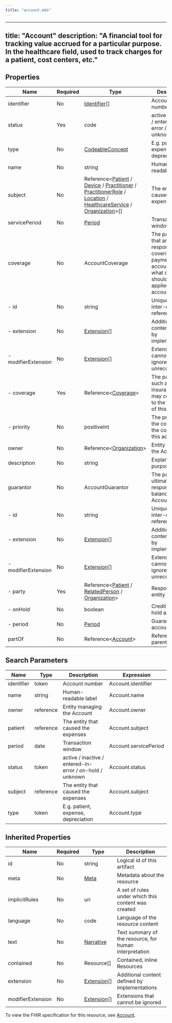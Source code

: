 ```yaml
---
title: "account.mdx"
---
```


---
title: "Account"
description: "A financial tool for tracking value accrued for a particular purpose.  In the healthcare field, used to track charges for a patient, cost centers, etc."
---

## Properties

| Name                | Required | Type                                                                                                                                                                                                                                                                                                                                                                                                                              | Description                                                                                                                      |
| ------------------- | -------- | --------------------------------------------------------------------------------------------------------------------------------------------------------------------------------------------------------------------------------------------------------------------------------------------------------------------------------------------------------------------------------------------------------------------------------- | -------------------------------------------------------------------------------------------------------------------------------- |
| identifier          | No       | [Identifier](/medical-api/fhir/data-types/identifier)[]                                                                                                                                                                                                                                                                                                                                                                           | Account number                                                                                                                   |
| status              | Yes      | code                                                                                                                                                                                                                                                                                                                                                                                                                              | active / inactive / entered-in-error / on-hold / unknown                                                                         |
| type                | No       | [CodeableConcept](/medical-api/fhir/data-types/codeableconcept)                                                                                                                                                                                                                                                                                                                                                                   | E.g. patient, expense, depreciation                                                                                              |
| name                | No       | string                                                                                                                                                                                                                                                                                                                                                                                                                            | Human-readable label                                                                                                             |
| subject             | No       | Reference&lt;[Patient](/medical-api/fhir/resources/patient) / [Device](/medical-api/fhir/resources/device) / [Practitioner](/medical-api/fhir/resources/practitioner) / [PractitionerRole](/medical-api/fhir/resources/practitionerrole) / [Location](/medical-api/fhir/resources/location) / [HealthcareService](/medical-api/fhir/resources/healthcareservice) / [Organization](/medical-api/fhir/resources/organization)&gt;[] | The entity that caused the expenses                                                                                              |
| servicePeriod       | No       | [Period](/medical-api/fhir/data-types/period)                                                                                                                                                                                                                                                                                                                                                                                     | Transaction window                                                                                                               |
| coverage            | No       | AccountCoverage                                                                                                                                                                                                                                                                                                                                                                                                                   | The party(s) that are responsible for covering the payment of this account, and what order should they be applied to the account |
| - id                | No       | string                                                                                                                                                                                                                                                                                                                                                                                                                            | Unique id for inter-element referencing                                                                                          |
| - extension         | No       | [Extension](/medical-api/fhir/data-types/extension)[]                                                                                                                                                                                                                                                                                                                                                                             | Additional content defined by implementations                                                                                    |
| - modifierExtension | No       | [Extension](/medical-api/fhir/data-types/extension)[]                                                                                                                                                                                                                                                                                                                                                                             | Extensions that cannot be ignored even if unrecognized                                                                           |
| - coverage          | Yes      | Reference&lt;[Coverage](/medical-api/fhir/resources/coverage)&gt;                                                                                                                                                                                                                                                                                                                                                                 | The party(s), such as insurances, that may contribute to the payment of this account                                             |
| - priority          | No       | positiveInt                                                                                                                                                                                                                                                                                                                                                                                                                       | The priority of the coverage in the context of this account                                                                      |
| owner               | No       | Reference&lt;[Organization](/medical-api/fhir/resources/organization)&gt;                                                                                                                                                                                                                                                                                                                                                         | Entity managing the Account                                                                                                      |
| description         | No       | string                                                                                                                                                                                                                                                                                                                                                                                                                            | Explanation of purpose/use                                                                                                       |
| guarantor           | No       | AccountGuarantor                                                                                                                                                                                                                                                                                                                                                                                                                  | The parties ultimately responsible for balancing the Account                                                                     |
| - id                | No       | string                                                                                                                                                                                                                                                                                                                                                                                                                            | Unique id for inter-element referencing                                                                                          |
| - extension         | No       | [Extension](/medical-api/fhir/data-types/extension)[]                                                                                                                                                                                                                                                                                                                                                                             | Additional content defined by implementations                                                                                    |
| - modifierExtension | No       | [Extension](/medical-api/fhir/data-types/extension)[]                                                                                                                                                                                                                                                                                                                                                                             | Extensions that cannot be ignored even if unrecognized                                                                           |
| - party             | Yes      | Reference&lt;[Patient](/medical-api/fhir/resources/patient) / [RelatedPerson](/medical-api/fhir/resources/relatedperson) / [Organization](/medical-api/fhir/resources/organization)&gt;                                                                                                                                                                                                                                           | Responsible entity                                                                                                               |
| - onHold            | No       | boolean                                                                                                                                                                                                                                                                                                                                                                                                                           | Credit or other hold applied                                                                                                     |
| - period            | No       | [Period](/medical-api/fhir/data-types/period)                                                                                                                                                                                                                                                                                                                                                                                     | Guarantee account during                                                                                                         |
| partOf              | No       | Reference&lt;[Account](/medical-api/fhir/resources/account)&gt;                                                                                                                                                                                                                                                                                                                                                                   | Reference to a parent Account                                                                                                    |

## Search Parameters

| Name       | Type      | Description                                              | Expression            |
| ---------- | --------- | -------------------------------------------------------- | --------------------- |
| identifier | token     | Account number                                           | Account.identifier    |
| name       | string    | Human-readable label                                     | Account.name          |
| owner      | reference | Entity managing the Account                              | Account.owner         |
| patient    | reference | The entity that caused the expenses                      | Account.subject       |
| period     | date      | Transaction window                                       | Account.servicePeriod |
| status     | token     | active / inactive / entered-in-error / on-hold / unknown | Account.status        |
| subject    | reference | The entity that caused the expenses                      | Account.subject       |
| type       | token     | E.g. patient, expense, depreciation                      | Account.type          |

## Inherited Properties

| Name              | Required | Type                                                  | Description                                            |
| ----------------- | -------- | ----------------------------------------------------- | ------------------------------------------------------ |
| id                | No       | string                                                | Logical id of this artifact                            |
| meta              | No       | [Meta](/medical-api/fhir/data-types/meta)             | Metadata about the resource                            |
| implicitRules     | No       | uri                                                   | A set of rules under which this content was created    |
| language          | No       | code                                                  | Language of the resource content                       |
| text              | No       | [Narrative](/medical-api/fhir/data-types/narrative)   | Text summary of the resource, for human interpretation |
| contained         | No       | Resource[]                                            | Contained, inline Resources                            |
| extension         | No       | [Extension](/medical-api/fhir/data-types/extension)[] | Additional content defined by implementations          |
| modifierExtension | No       | [Extension](/medical-api/fhir/data-types/extension)[] | Extensions that cannot be ignored                      |

To view the FHIR specification for this resource, see [Account](https://www.hl7.org/fhir/StructureDefinition/Account).
